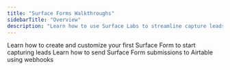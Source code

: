 ```yaml
---
title: "Surface Forms Walkthroughs"
sidebarTitle: "Overview"
description: "Learn how to use Surface Labs to streamline capture leads and automate your sales process."
---
```


<CardGroup cols={2}>
  <Card title="Create Your First Form" icon="pen-to-square" href="/surface-forms/quick-start/create-first-form">
    Learn how to create and customize your first Surface Form to start capturing leads
  </Card>
  <Card title="Send data to Airtable" icon="code" href="/walkthrough/forms/send-data-to-airtable">
    Learn how to send Surface Form submissions to Airtable using webhooks
  </Card>
</CardGroup>

